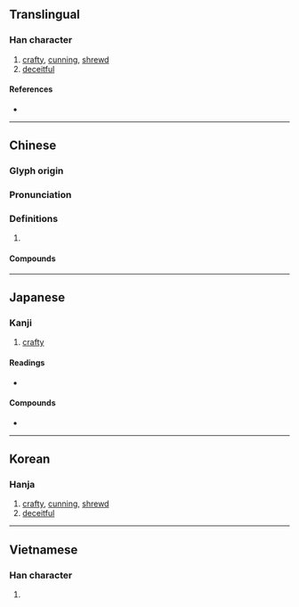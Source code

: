 {{also|獪}}
{{character info}}
==Translingual==

===Han character===
{{Han char|rn=94|rad=犬|as=10|sn=13|four=47227|canj=KHBBB|ids=⿰犭骨}}

# [[crafty]], [[cunning]], [[shrewd]]
# [[deceitful]]

====References====
* {{Han ref|kx=0716.180|dkj=20583|dj=1128.080|hdz=21358.060|uh=733E|ud=29502|bh=B7E2|bd=47074}}

----

==Chinese==
{{zh-forms}}

===Glyph origin===
{{Han etym}}

===Pronunciation===
{{zh-pron
|m=huá
|c=waat6
|mn=ku̍t/qz,xm,zz:hoa̍t
|mn_note=ku̍t - vernacular; hoa̍t - literary
|mn-t=gug8
|mc=y
|oc=y
|cat=a
}}

===Definitions===
{{zh-hanzi}}

# {{rfdef|zh}}

====Compounds====
{{zh-der|嚚猾|大猾|奸猾|奸胥猾吏|巨猾|把猾|揣奸把猾|桀猾|深奸巨猾|狡猾|狡猾多詐|猾伯|猾吏|猾夏|猾猾突突|猾賊|禁姦除猾|老奸巨猾|豪猾|貪吏猾胥|躲猾兒|齒牙為猾}}

----

==Japanese==

===Kanji===
{{ja-kanji|grade=|rs=犬10}}

# [[crafty]]

====Readings====
* {{ja-readings|on=[[かつ]] (katsu)|kun=[[わるがしこ]] (warugashiko)}}

====Compounds====
* {{ja-r|狡猾|こうかつ}}

----

==Korean==

===Hanja===
{{ko-hanja|hangeul=활|eumhun=|rv=hwal|mr=hwal|y=hwal}}

# [[crafty]], [[cunning]], [[shrewd]]
# [[deceitful]]

----

==Vietnamese==

===Han character===
{{vi-readings|reading=hoạt|rs=犬10}}

# {{rfdef|vi|sort=犬10}}